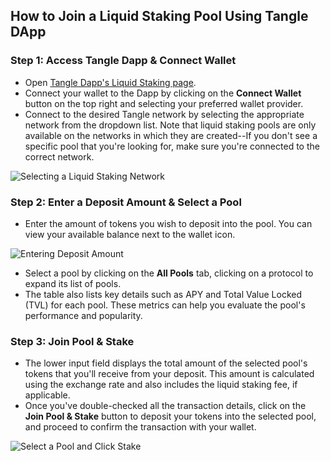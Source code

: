 ## How to Join a Liquid Staking Pool Using Tangle DApp

### Step 1: Access Tangle Dapp & Connect Wallet

- Open [Tangle Dapp's Liquid Staking page](https://app.tangle.tools/liquid-staking).
- Connect your wallet to the Dapp by clicking on the **Connect Wallet** button on the top right and selecting your preferred wallet provider.
- Connect to the desired Tangle network by selecting the appropriate network from the dropdown list. Note that liquid staking pools are only available on the networks in which they are created--If you don't see a specific pool that you're looking for, make sure you're connected to the correct network.

![Selecting a Liquid Staking Network](../../../images/liquid-staking/select-ls-network.png)

### Step 2: Enter a Deposit Amount & Select a Pool

- Enter the amount of tokens you wish to deposit into the pool. You can view your available balance next to the wallet icon.

![Entering Deposit Amount](../../../images/liquid-staking/input-amount-select-tab.png)

- Select a pool by clicking on the **All Pools** tab, clicking on a protocol to expand its list of pools.
- The table also lists key details such as APY and Total Value Locked (TVL) for each pool. These metrics can help you evaluate the pool's performance and popularity.

### Step 3: Join Pool & Stake

- The lower input field displays the total amount of the selected pool's tokens that you'll receive from your deposit. This amount is calculated using the exchange rate and also includes the liquid staking fee, if applicable.
- Once you've double-checked all the transaction details, click on the **Join Pool & Stake** button to deposit your tokens into the selected pool, and proceed to confirm the transaction with your wallet.

![Select a Pool and Click Stake](../../../images/liquid-staking/select-pool-and-click-stake.png)
